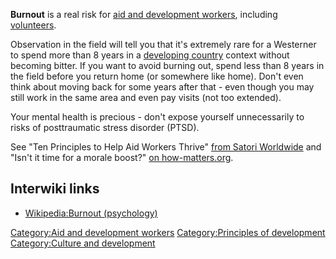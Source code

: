 '''Burnout''' is a real risk for [[aid and development workers]], including [[volunteers]]. 

Observation in the field will tell you that it's extremely rare for a Westerner to spend more than 8 years in a [[developing country]] context without becoming bitter. If you want to avoid burning out, spend less than 8 years in the field before you return home (or somewhere like home). Don't even think about moving back for some years after that - even though you may still work in the same area and even pay visits (not too extended). 

Your mental health is precious - don't expose yourself unnecessarily to risks of posttraumatic stress disorder{{w|Posttraumatic stress disorder}} (PTSD).

See "Ten Principles to Help Aid Workers Thrive" [http://www.how-matters.org/2011/03/23/ten-principles/ from Satori Worldwide] and "Isn't it time for a morale boost?" [http://www.how-matters.org/2010/07/10/isn’t-it-time-for-a-morale-boost/ on how-matters.org].

== Interwiki links ==

* [[Wikipedia:Burnout (psychology)]]


{{stub}}

[[Category:Aid and development workers]]
[[Category:Principles of development]]
[[Category:Culture and development]]